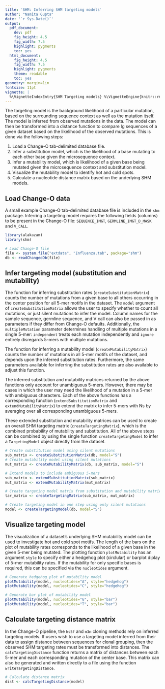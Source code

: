 ```yaml
---
title: 'SHM: Inferring SHM targeting models'
author: "Namita Gupta"
date: '`r Sys.Date()`'
output:
  pdf_document:
    dev: pdf
    fig_height: 4.5
    fig_width: 7.5
    highlight: pygments
    toc: yes
  html_document:
    fig_height: 4.5
    fig_width: 7.5
    highlight: pygments
    theme: readable
    toc: yes
geometry: margin=1in
fontsize: 11pt
vignette: |
  %\VignetteIndexEntry{SHM Targeting models} %\VignetteEngine{knitr::rmarkdown} %\usepackage[utf8]{inputenc}
---
```


The targeting model is the background likelihood of a particular mutation, based 
on the surrounding sequence context as well as the mutation itself. The model is 
inferred from observed mutations in the data. The model can then be transformed 
into a distance function to compare Ig sequences of a given dataset based on the 
likelihood of the observed mutations. This is done via the following steps:

1. Load a Change-O tab-delimited database file.
2. Infer a substitution model, which is the likelihood of a base mutating to 
   each other base given the microsequence context. 
3. Infer a mutability model, which is likelihood of a given base being mutated
   given the microsequence context and substitution model.
4. Visualize the mutability model to identify hot and cold spots.
5. Calculate a nucleotide distance matrix based on the underlying SHM models.

Load Change-O data
--------------------------------------------------------------------------------
A small example Change-O tab-delimited database file is included in the `shm` 
package. Inferring a targeting model requires the following fields (columns) to 
be present in the Change-O file: `SEQUENCE_IMGT`, `GERMLINE_IMGT_D_MASK` and 
`V_CALL`.

```r
library(alakazam)
library(shm)

# Load Change-O file
file <- system.file("extdata", "Influenza.tab", package="shm")
db <- readChangeoDb(file)
```

Infer targeting model (substitution and mutability)
--------------------------------------------------------------------------------
The function for inferring substitution rates (`createSubstitutionMatrix`) 
counts the number of mutations from a given base to all others occurring in the 
center position for all 5-mer motifs in the dataset. The `model` argument of 
`createSubstitutionMatrix` allows the user to specify whether to count all 
mutations, or just silent mutations to infer the model. Column names for the 
sample sequence, germline sequence, and V call can also be passed in as 
parameters if they differ from Change-O defaults. Additionally, the 
`multipleMutation` parameter determines handling of multiple mutations in a 
single 5-mer: `independent` treats each mutation independently and `ignore` 
entirely disregards 5-mers with multiple mutations.

The function for inferring a mutability model (`createMutabilityMatrix`) counts 
the number of mutations in all 5-mer motifs of the dataset, and depends upon the
inferred substitution rates. Furthermore, the same parameters available for 
inferring the substitution rates are also available to adjust this function.

The inferred substitution and mutability matrices returned by the above functions
only account for unambiguous 5-mers. However, there may be cases in which the 
user may need the likelihood of a mutation in a 5-mer with ambiguous characters. 
Each of the above functions has a corresponding function (`extendSubstitutionMatrix` 
and `extendMutabilityMatrix`) to extend the matrix to infer 5-mers with Ns by 
averaging over all corresponding unambiguous 5-mers.

These extended substitution and mutability matrices can be used to create an 
overall SHM targeting matrix (`createTargetingMatrix`), which is the combined 
probability of mutability and substitution. All of the above steps can be combined 
by using the single function `createTargetingModel` to infer a `TargetingModel` 
object directly from the dataset.

```r
# Create substitution model using silent mutations
sub_matrix <- createSubstitutionMatrix(db, model="S")
# Create mutability model using silent mutations
mut_matrix <- createMutabilityMatrix(db, sub_matrix, model="S")

# Extend models to include ambiguous 5-mers
sub_matrix <- extendSubstitutionMatrix(sub_matrix)
mut_matrix <- extendMutabilityMatrix(mut_matrix)

# Create targeting model matrix from substitution and mutability matrices
tar_matrix <- createTargetingMatrix(sub_matrix, mut_matrix)
```

```r
# Create targeting model in one step using only silent mutations
model <- createTargetingModel(db, model="S")
```

Visualize targeting model
--------------------------------------------------------------------------------
The visualization of a dataset's underlying SHM mutability model can be used to 
investigate hot and cold spot motifs. The length of the bars on the plot of 
mutability rates corresponds to the likelihood of a given base in the given 
5-mer being mutated. The plotting function `plotMutability` has an argument 
`style` to specify either a hedgehog plot (circlular) or barplot diplay of
5-mer mutability rates. If the mutability for only specific bases is required, 
this can be specified via the `nucleotides` argument.

```r
# Generate hedgehog plot of mutability model
plotMutability(model, nucleotides="A", style="hedgehog")
plotMutability(model, nucleotides="C", style="hedgehog")
```

```r
# Generate bar plot of mutability model
plotMutability(model, nucleotides="G", style="bar")
plotMutability(model, nucleotides="T", style="bar")
```

Calculate targeting distance matrix
--------------------------------------------------------------------------------
In the Change-O pipeline, the `hs5f` and `m3n` cloning methods rely on inferred 
targeting models. If users wish to use a targeting model inferred from their 
data to assign distance between sequences for clonal grouping, then the observed 
SHM targeting rates must be transformed into distances. The 
`calcTargetingDistance` function returns a matrix of distances between each 5-mer 
and each corresponding mutation of the center base. This matrix can also be 
generated and written directly to a file using the function 
`writeTargetingDistance`.

```r
# Calculate distance matrix
dist <- calcTargetingDistance(model)
```
